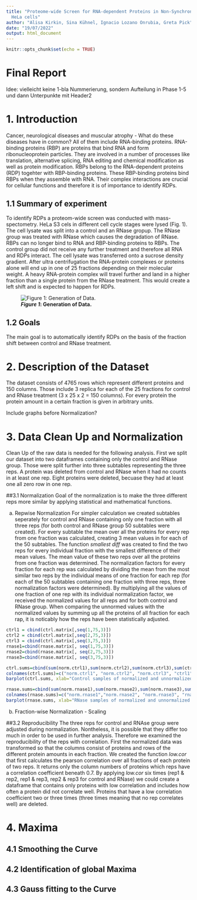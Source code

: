 ```yaml
---
title: "Proteome-wide Screen for RNA-dependent Proteins in Non-Synchronized
  HeLa cells"
author: "Alisa Kirkin, Sina Kühnel, Ignacio Lozano Onrubia, Greta Pick"
date: "19/07/2022"
output: html_document
---
```


```r
knitr::opts_chunk$set(echo = TRUE)
```

# Final Report

Idee: vielleicht keine 1-bla Nummerierung, sondern Aufteilung in Phase 1-5 und dann Unterpunkte mit Header2

# 1. Introduction

Cancer, neurological diseases and muscular atrophy - What do these diseases have in common? 
All of them include RNA-binding proteins. RNA-binding proteins (RBP) are proteins that bind RNA and form ribonucleoprotein particles. They are involved in a number of processes like translation, alternative splicing, RNA editing and chemical modification as well as protein modification. RBPs belong to the RNA-dependent proteins (RDP) togehter with RBP-binding proteins. These RBP-binding proteins bind RBPs when they assemble with RNA. Their complex interactions are crucial for cellular functions and therefore it is of importance to identify RDPs.


## 1.1 Summary of experiment
To identify RDPs a proteom-wide screen was conducted with mass-spectometry. HeLa S3 cels in different cell cycle stages were lysed (Fig. 1). The cell lysate was split into a control and an RNase gropup. The RNase group was treated with RNase which causes the degradation of RNase. RBPs can no longer bind to RNA and RBP-binding proteins to RBPs. The control group did not receive any further treatment and therefore all RNA and RDPs interact. The cell lysate was transferred onto a sucrose density gradient. After ultra centrifugation the RNA-protein complexes or proteins alone will end up in one of 25 fractions depending on their molecular weight. A heavy RNA-protein complex will travel further and land in a higher fraction than a single protein from the RNase treatment. This would create a left shift and is expected to happen for RDPs.

![***Figure 1*: Generation of Data.**](/Users/gretapick/Documents/Studium/4. Semester/Bioinformatik/Experiment.png)

## 1.2 Goals
The main goal is to automatically identify RDPs on the basis of the fraction shift between control and RNase treatment. 

# 2. Description of the Dataset
The dataset consists of 4765 rows which represent different proteins and 150 columns. Those include 3 replica for each of the 25 fractions for control and RNase treatment (3 x 25 x 2 = 150 columns). For every protein the protein amount in a certain fraction is given in arbitrary units.

Include graphs before Normalization?

# 3. Data Clean Up and Normalization 
Clean Up of the raw data is needed for the following analysis. 
First we split our dataset into two dataframes containing only the control and RNase group. Those were split further into three subtables representing the three reps. A protein was deleted from control and RNase when it had no counts in at least one rep. Eight proteins were deleted, becuase they had at least one all zero row in one rep.

##3.1 Normalization 
Goal of the normalization is to make the three different reps more similar by applying statistical and mathematical functions.

a) Repwise Normalization 
For simpler calculation we created subtables seperately for control and RNase containing only one fraction with all three reps (for both control and RNase group 50 subtables were created). For every subtable the mean over all the proteins for every rep from one fraction was calculated, creating 3 mean values in for each of the 50 subtables. 
The function *smallest diff* was created to find the two reps for every individual fraction with the smallest difference of their mean values. The mean value of these two reps over all the proteins from one fraction was determined. The normalization factors for every fraction for each rep was calculated by dividing the mean from the most similar two reps by the individual means of one fraction for each rep (for each of the 50 subtables containing one fraction with three reps, three normalization factors were determined). By multiplying all the values of one fraction of one rep with its individual normalization factor, we received the normalized values for all reps and for both control and RNase group.
When comparing the unnormed values with the normalized values by summing up all the proteins of all fraction for each rap, it is noticably how the reps have been statistically adjusted. 

```r
ctrl1 = cbind(ctrl.matrix[,seq(1,75,3)])
ctrl2 = cbind(ctrl.matrix[,seq(2,75,3)])
ctrl3 = cbind(ctrl.matrix[,seq(3,75,3)])
rnase1=cbind(rnase.matrix[, seq(1,75,3)])
rnase2=cbind(rnase.matrix[, seq(2,75,3)])
rnase3=cbind(rnase.matrix[, seq(3,75,3)])

ctrl.sums=cbind(sum(norm.ctrl1),sum(norm.ctrl2),sum(norm.ctrl3),sum(ctrl1),sum(ctrl2),sum(ctrl3))
colnames(ctrl.sums)=c("norm.ctrl1", "norm.ctrl2", "norm.ctrl3", "ctrl1", "ctrl2", "ctrl3")
barplot(ctrl.sums, xlab="Control samples of normalized and unnormalized data", ylab="protein amount")

rnase.sums=cbind(sum(norm.rnase1),sum(norm.rnase2),sum(norm.rnase3),sum(rnase1),sum(rnase2),sum(rnase3))
colnames(rnase.sums)=c("norm.rnase1","norm.rnase2", "norm.rnase3", "rnase1", "rnase2", "rnase3")
barplot(rnase.sums, xlab="RNase samples of normalized and unnormalized data", ylab="protein amount")

```
 
b) Fraction-wise Normalization - Scaling

##3.2 Reproducibility
The three reps for control and RNAse group were adjusted during normalization. Nontheless, it is possible that they differ too much in order to be used in further analysis. Therefore we examined the reproducibility of the reps with correlation. First the normalized data was transformed so that the columns consist of proteins and rows of the different protein amounts in each fraction. We created the function *low.cor* that first calculates the pearson correlation over all fractions of each protein of two reps. It returns only the column numbers of proteins which reps have a correlation coefficient beneath 0.7. By applying *low.cor* six times (rep1 & rep2, rep1 & rep3, rep2 & rep3 for control and RNase) we could create a dataframe that contains only proteins with low correlation and includes how often a protein did not correlate well. 
Proteins that have a low correlation coefficient two or three times (three times meaning that no rep correlates well) are deleted.

# 4. Maxima  

## 4.1 Smoothing the Curve


## 4.2 Identification of global Maxima


## 4.3 Gauss fitting to the Curve











```r

```



